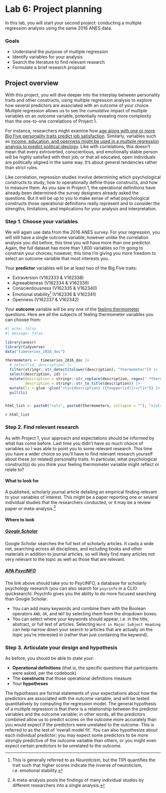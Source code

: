# Lab 6: Project planning {.unnumbered}

In this lab, you will start your second project: conducting a multiple regression analysis using the same 2016 ANES data.

### Goals

- Understand the purpose of multiple regression
- Identify variables for your analysis
- Search the literature to find relevant research
- Formulate a brief research proposal


## Project overview

With this project, you will dive deeper into the interplay between personality traits and other constructs, using multiple regression analysis to explore how several predictors are associated with an outcome of your choice. Multiple regression allows us to see the *cumulative* impact of multiple variables on an outcome variable, potentially revealing more complexity than the one-to-one correlations of Project 1.

For instance, researchers might examine how [age along with one or more Big Five personality traits predict job satisfaction](https://journals.sagepub.com/doi/pdf/10.1177/0306307016687990). Similarly, variables such as [income, education, and openness might be used in a multiple regression analysis to predict political ideology](https://www.annualreviews.org/doi/10.1146/annurev-polisci-051010-111659). Like with correlations, this doesn't mean that every extroverted, conscientious, and emotionally stable person will be highly satisfied with their job, or that all educated, open individuals are politically aligned in the same way. It's about general tendencies rather than strict rules. 

Like correlation, regression studies involve determining which psychological constructs to study, how to operationally define those constructs, and how to measure them. As you saw in Project 1, the operational definitions have already been determined--the survey designers already asked the questions. But it will be up to you to make sense of what psychological constructs those operational definitions really represent and to consider the strengths, limitations, and implications for your analysis and interpretation.



### Step 1. Choose your variables

We will again use data from the 2016 ANES survey. For your regression, you will still have a single outcome variable; however unlike the correlation analysis you did before, this time you will have more than one predictor. Again, the full dataset has more than 1,800 variables so I'm going to constrain your choices; however, this time I'm giving you more freedom to select an outcome variable that most interests you.

Your __predictor__ variables will be at least two of the Big Five traits:

- Extraversion (V162333 & V162338)
- Agreeableness (V162334 & V162339)
- Conscientiousness (V162335 & V162340)
- Emotional stability^[This is generally referred to as *Neuroticism*, but the TIPI quantifies the trait such that higher scores indicate the inverse of neuroticism, i.e. emotional stability.] (V162336 & V162341)
- Openness (V162337 & V162342)


Your __outcome__ variable will be any one of the [feeling thermometer](https://electionstudies.org/wp-content/uploads/2018/03/2007ANES_Gallup_QuestionComparisons.pdf) questions. Here are all the subjects of feeling thermometer variables you can choose from:

```r
#| echo: false
#| message: false

library(anesr)
library(tidyverse)
data("timeseries_2016_doc")

thermometers <- timeseries_2016_doc |> 
  # select(id, description) |> 
  filter(stringr::str_detect(tolower(description), "thermometer")) |> 
  select(description, id) |> 
  mutate(description = stringr::str_replace(description, regex(".*thermometer: ", ignore_case = TRUE), ""),
         description = stringr::str_to_title(description)) |> 
  mutate(li = glue::glue("<li>{description} ({toupper(id)})</li>")) |> 
  pull(li)


html_list <- paste0("<ul>", paste0(thermometers, collapse = ""), "</ul>")
```

`r html_list`



### Step 2. Find relevant research

As with Project 1, your approach and expectations should be informed by what has come before. Last time you didn't have so much choice of variables so I was able to point you to some relevant research. This time you have a wider choice so you'll have to find relevant research yourself about these (or related) personality traits. In particular, what psychological construct(s) do you think your feeling thermometer variable might reflect or relate to?

#### What to look for

A published, scholarly journal article detailing an empirical finding relevant to your variables of interest. This might be a paper reporting one or several individual studies that the researchers conducted, or it may be a review paper or meta-analysis.^[A meta-analysis pools the findings of many individual studies by different researchers into a single analysis.]

#### Where to look

##### [Google Scholar](https://scholar.google.com)

Google Scholar searches the full text of scholarly articles. It casts a wide net, searching across all disciplines, and including books and other materials in addition to journal articles, so will likely find many articles not very relevant to the topic as well as those that are relevant.

##### [APA PsycINFO](http://www.columbia.edu/cgi-bin/cul/resolve?ALD2284)

The link above should take you to PsycINFO, a database for scholarly psychology research (you can also search for `psycinfo` in a CLIO quicksearch). PsycInfo gives you the ability to do more focused searching than Google Scholar.

-   You can add many keywords and combine them with the Boolean operators `AND`, `OR`, and `NOT` by selecting them from the dropdown boxes.
-   You can select where your keywords should appear, i.e. in the title, abstract, or full text of articles. Selecting `Word in Major Subject Heading` can help narrow down your search to articles that are actually on the topic you're interested in (rather than just containing the keyword).


### Step 3. Articulate your design and hypothesis

As before, you should be able to state your:

- __Operational definitions__ (that is, the specific questions that participants were asked, per the codebook)
- The __constructs__ that those operational definitions measure
- Your __hypotheses__

The hypotheses are formal statements of your expectations about how the predictors are associated with the outcome variable, and will be tested quantitatively by computing the regression model. The general hypothesis of a multiple regression is that there is a relationship between the predictor variables and the outcome variable; in other words, all the predictors combined allow us to predict scores on the outcome more accurately than you would expect if the predictors were unrelated to the outcome. This is referred to as the test of 'overall model fit'. You can also hypothesize about each individual predictor; you may expect some predictors to be more strongly predictive of the outcome variable than others, or you might even expect certain predictors to be unrelated to the outcome.



